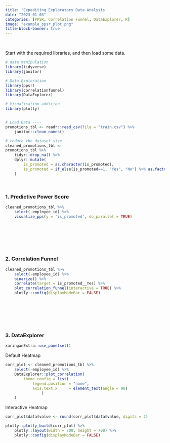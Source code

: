 ```yaml
---
title: 'Expediting Exploratory Data Analysis'
date: "2023-01-03"
categories: [PPSR, Correlation Funnel, DataExplorer, R]
image: "example_ppsr_plot.png"
title-block-banner: true
---
```


<br>

Start with the required libraries, and then load some data.

```r

# data manipulation
library(tidyverse)
library(janitor)

# Data Exploration
library(ppsr)
library(correlationfunnel)
library(DataExplorer)

# Visualisation addition
library(plotly)


# Load Data ----
promotions_tbl <- readr::read_csv(file = "train.csv") %>% 
    janitor::clean_names()

# reduce the dataset size
cleaned_promotions_tbl <-
promotions_tbl %>%
    tidyr::drop_na() %>% 
    dplyr::mutate(
        is_promoted = as.character(is_promoted),
        is_promoted = if_else(is_promoted==1, "Yes", "No") %>% as.factor()
    )

```

<br>

### 1. Predictive Power Score

```r

cleaned_promotions_tbl %>%
    select(-employee_id) %>%
    visualize_pps(y = 'is_promoted', do_parallel = TRUE)

```

<br>

<br>

<br>

### 2. Correlation Funnel

```r

cleaned_promotions_tbl %>% 
    select(-employee_id) %>% 
    binarize() %>% 
    correlate(target = is_promoted__Yes) %>% 
    plot_correlation_funnel(interactive = TRUE) %>% 
    plotly::config(displayModeBar = FALSE)


```

<br>

<br>

<br>

### 3. DataExplorer

```r

xaringanExtra::use_panelset()

```

::: panelset
::: panel
[Default Heatmap]{.panel-name}

```r


corr_plot <- cleaned_promotions_tbl %>% 
    select(-employee_id) %>% 
    DataExplorer::plot_correlation(
        theme_config = list(
            legend.position = "none",
            axis.text.x     = element_text(angle = 90)
                )
    )


```
:::

::: panel
[Interactive Heatmap]{.panel-name}

```r

corr_plot$data$value <- round(corr_plot$data$value, digits = 2)

plotly::plotly_build(corr_plot) %>% 
    plotly::layout(width = 700, height = 700) %>% 
    plotly::config(displayModeBar = FALSE)

```
:::
:::

<br>

<br>

<br>

<br>
